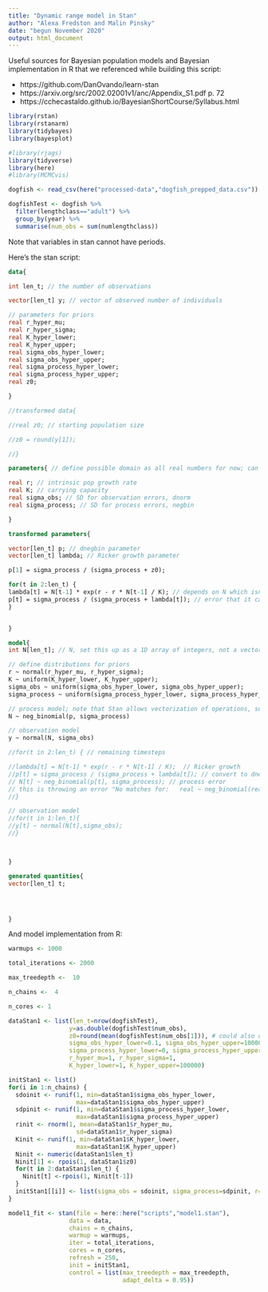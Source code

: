 ```yaml
---
title: "Dynamic range model in Stan"
author: "Alexa Fredston and Malin Pinsky"
date: "begun November 2020"
output: html_document
---
```


Useful sources for Bayesian population models and Bayesian implementation in R that we referenced while building this script: 

* https://github.com/DanOvando/learn-stan 
* https://arxiv.org/src/2002.02001v1/anc/Appendix_S1.pdf p. 72
* https://cchecastaldo.github.io/BayesianShortCourse/Syllabus.html

```r
library(rstan)
library(rstanarm)
library(tidybayes)
library(bayesplot)
```


```r
#library(rjags)
library(tidyverse)
library(here)
#library(MCMCvis)

dogfish <- read_csv(here("processed-data","dogfish_prepped_data.csv"))

dogfishTest <- dogfish %>% 
  filter(lengthclass=="adult") %>% 
  group_by(year) %>% 
  summarise(num_obs = sum(numlengthclass)) 

```

Note that variables in stan cannot have periods.

Here's the stan script: 

```stan

data{

int len_t; // the number of observations

vector[len_t] y; // vector of observed number of individuals

// parameters for priors
real r_hyper_mu;
real r_hyper_sigma;
real K_hyper_lower;
real K_hyper_upper;
real sigma_obs_hyper_lower;
real sigma_obs_hyper_upper;
real sigma_process_hyper_lower;
real sigma_process_hyper_upper; 
real z0;

} 

//transformed data{

//real z0; // starting population size

//z0 = round(y[1]);  

//}

parameters{ // define possible domain as all real numbers for now; can place bounds if desired

real r; // intrinsic pop growth rate
real K; // carrying capacity
real sigma_obs; // SD for observation errors, dnorm
real sigma_process; // SD for process errors, negbin

} 

transformed parameters{

vector[len_t] p; // dnegbin parameter
vector[len_t] lambda; // Ricker growth parameter 

p[1] = sigma_process / (sigma_process + z0); 

for(t in 2:len_t) {
lambda[t] = N[t-1] * exp(r - r * N[t-1] / K); // depends on N which isn't defined yet, but when I moved up N it said integers can't be defined in a parameters block. 
p[t] = sigma_process / (sigma_process + lambda[t]); // error that it cannot divide real / vector
}


}

model{
int N[len_t]; // N, set this up as a 1D array of integers, not a vector, for the negative binomial distribution; tried to specify that it must be non-negative but it caused a syntax error, revisit this. 

// define distributions for priors 
r ~ normal(r_hyper_mu, r_hyper_sigma);
K ~ uniform(K_hyper_lower, K_hyper_upper);
sigma_obs ~ uniform(sigma_obs_hyper_lower, sigma_obs_hyper_upper);
sigma_process ~ uniform(sigma_process_hyper_lower, sigma_process_hyper_upper);

// process model; note that Stan allows vectorization of operations, so these aren't indexed anymore. not sure if the first time step specifications will work for p[1]...
N ~ neg_binomial(p, sigma_process)

// observation model
y ~ normal(N, sigma_obs)

//for(t in 2:len_t) { // remaining timesteps

//lambda[t] = N[t-1] * exp(r - r * N[t-1] / K);  // Ricker growth 
//p[t] = sigma_process / (sigma_process + lambda[t]); // convert to dnegbin parameter
// N[t] ~ neg_binomial(p[t], sigma_process); // process error
// this is throwing an error "No matches for:   real ~ neg_binomial(real, real)"
//}

// observation model
//for(t in 1:len_t){
//y[t] ~ normal(N[t],sigma_obs);
//}



}

generated quantities{
vector[len_t] t;




}

```

And model implementation from R:

```r
warmups <- 1000

total_iterations <- 2000

max_treedepth <-  10

n_chains <-  4

n_cores <- 1

dataStan1 <- list(len_t=nrow(dogfishTest), 
                 y=as.double(dogfishTest$num_obs), 
                 z0=round(mean(dogfishTest$num_obs[1])), # could also create this inside the stan model, not sure which is better
                 sigma_obs_hyper_lower=0.1, sigma_obs_hyper_upper=10000,
                 sigma_process_hyper_lower=0, sigma_process_hyper_upper=50,
                 r_hyper_mu=1, r_hyper_sigma=1,
                 K_hyper_lower=1, K_hyper_upper=100000)

initStan1 <- list()
for(i in 1:n_chains) {
  sdoinit <- runif(1, min=dataStan1$sigma_obs_hyper_lower,
                   max=dataStan1$sigma_obs_hyper_upper)
  sdpinit <- runif(1, min=dataStan1$sigma_process_hyper_lower,
                   max=dataStan1$sigma_process_hyper_upper)
  rinit <- rnorm(1, mean=dataStan1$r_hyper_mu,
                   sd=dataStan1$r_hyper_sigma)
  Kinit <- runif(1, min=dataStan1$K_hyper_lower,
                   max=dataStan1$K_hyper_upper)
  Ninit <- numeric(dataStan1$len_t)
  Ninit[1] <- rpois(1, dataStan1$z0)
  for(t in 2:dataStan1$len_t) {
    Ninit[t] <-rpois(1, Ninit[t-1])
  }
  initStan1[[i]] <- list(sigma_obs = sdoinit, sigma_process=sdpinit, r=rinit, K=Kinit, N=Ninit)
}

model1_fit <- stan(file = here::here("scripts","model1.stan"),
                 data = data,
                 chains = n_chains,
                 warmup = warmups,
                 iter = total_iterations,
                 cores = n_cores,
                 refresh = 250,
                 init = initStan1,
                 control = list(max_treedepth = max_treedepth,
                                adapt_delta = 0.95))
```


